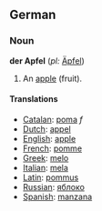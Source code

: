 ==German==
===Noun===
'''der Apfel''' (''pl:'' [[Äpfel]])

#An [[apple]] (fruit).

====Translations====
*[[Catalan]]: [[poma]] ''f''
*[[Dutch]]: [[appel]]
*[[English]]: [[apple]]
*[[French]]: [[pomme]]
*[[Greek]]: [[melo]]
*[[Italian]]: [[mela]]
*[[Latin]]: [[pommus]]
*[[Russian]]: [[яблоко]]
*[[Spanish]]: [[manzana]]